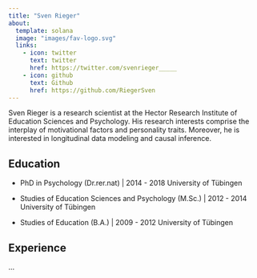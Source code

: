 ---
title: "Sven Rieger"
about:
  template: solana
  image: "images/fav-logo.svg"
  links:
    - icon: twitter
      text: twitter
      href: https://twitter.com/svenrieger_____
    - icon: github
      text: Github
      href: https://github.com/RiegerSven
---



Sven Rieger is a research scientist at the Hector Research Institute of Education Sciences and Psychology. His research interests comprise the interplay of motivational factors and personality traits. Moreover, he is interested in longitudinal data modeling and causal inference.


## Education

- PhD in Psychology (Dr.rer.nat) | 2014 - 2018 University of Tübingen

- Studies of Education Sciences and Psychology (M.Sc.) | 2012 - 2014 University of Tübingen

- Studies of Education (B.A.) | 2009 - 2012 University of Tübingen

## Experience

...